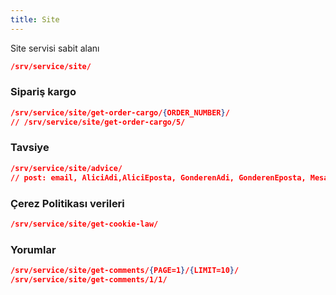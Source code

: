 ```yaml
---
title: Site
---
```


Site servisi sabit alanı

```json
/srv/service/site/
```

### Sipariş kargo 
```json
/srv/service/site/get-order-cargo/{ORDER_NUMBER}/
// /srv/service/site/get-order-cargo/5/

```
### Tavsiye
```json
/srv/service/site/advice/
// post: email, AliciAdi,AliciEposta, GonderenAdi, GonderenEposta, Mesaj  

```
### Çerez Politikası verileri
```json
/srv/service/site/get-cookie-law/
```


### Yorumlar
```json
/srv/service/site/get-comments/{PAGE=1}/{LIMIT=10}/
/srv/service/site/get-comments/1/1/

```






